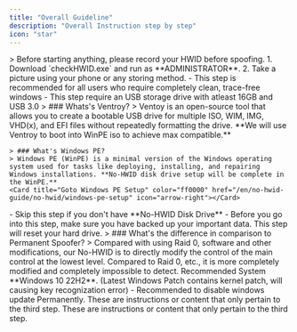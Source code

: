 ```yaml
---
title: "Overall Guideline"
description: "Overall Instruction step by step"
icon: "star"
---
```


<Steps>
  <Step title="Record your HWID">
    > Before starting anything, please record your HWID before spoofing.
    1. Download `checkHWID.exe` and run as **ADMINISTRATOR**.
    2. Take a picture using your phone or any storing method.
  </Step>
  <Step title="Setup Windows PE with Ventroy">
    <Note>
      - This step is recommended for all users who require completely clean,
      trace-free windows
      - This step require an USB storage drive with atleast
      16GB and USB 3.0
    </Note>
    > ### Whats's Ventroy?
    > Ventoy is an open-source tool that allows you to create a bootable USB drive for multiple ISO, WIM, IMG, VHD(x), and EFI files without repeatedly formatting the drive. **We will use Ventroy to boot into WinPE iso to achieve max compatible.**

    > ### What's Windows PE?
    > Windows PE (WinPE) is a minimal version of the Windows operating system used for tasks like deploying, installing, and repairing Windows installations. **No-HWID disk drive setup will be complete in the WinPE.**
    <Card title="Goto Windows PE Setup" color="ff0000" href="/en/no-hwid-guide/no-hwid/windows-pe-setup" icon="arrow-right"></Card>
  </Step>
  <Step title="Spoof Disk Drive">
    <Warning>
        - Skip this step if you don't have **No-HWID Disk Drive**
        - Before you go into this step, make sure you have backed up your important data. This step will reset your hard drive.
    </Warning>
    > ### What's the difference in comparison to Permanent Spoofer?
    > Compared with using Raid 0, software and other modifications, our No-HWID is to directly modify the control of the main control at the lowest level. Compared to Raid 0, etc., it is more completely modified and completely impossible to detect.
    <Card title="Goto Disk Spoof" color="ff0000" href="/en/no-hwid-guide/no-hwid/disk-spoof" icon="arrow-right"></Card>
  </Step>
  <Step title="Windows Installation">
    <Warning>
        Recommended System **Windows 10 22H2**. (Latest Windows Patch contains kernel patch, will causing key recognization error)
            - Recommended to disable windows update Permanently.
    </Warning>
    <Card title="Goto Windows Setup" color="ff0000" href="/en/no-hwid-guide/no-hwid/windows-setup" icon="arrow-right"></Card>
  </Step>
  <Step title="Spoof Motherboard Serials">
    These are instructions or content that only pertain to the third step.
    <Card title="Goto Motherboard Spoof" color="ff0000" href="/en/no-hwid-guide/no-hwid/motherboard-spoof" icon="arrow-right"></Card>
  </Step>
  <Step title="Spoof Network (IP & MAC Address)">
    These are instructions or content that only pertain to the third step.
    <Card title="Goto Network Spoof (IP & MAC)" color="ff0000" href="/en/no-hwid-guide/no-hwid/windows-pe-setup" icon="arrow-right"></Card>
  </Step>
</Steps>

